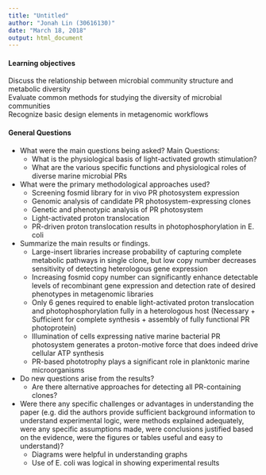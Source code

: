 ```yaml
---
title: "Untitled"
author: "Jonah Lin (30616130)"
date: "March 18, 2018"
output: html_document
---
```


#### Learning objectives
Discuss the relationship between microbial community structure and metabolic diversity  
Evaluate common methods for studying the diversity of microbial communities  
Recognize basic design elements in metagenomic workflows  

#### General Questions
* What were the main questions being asked?
    Main Questions:
    - What is the physiological basis of light-activated growth stimulation?
    - What are the various specific functions and physiological roles of diverse marine microbial PRs 

* What were the primary methodological approaches used?
    - Screening fosmid library for in vivo PR photosystem expression 
    - Genomic analysis of candidate PR photosystem-expressing clones
    - Genetic and phenotypic analysis of PR photosystem
    - Light-activated proton translocation
    - PR-driven proton translocation results in photophosphorylation in E. coli

* Summarize the main results or findings. 
    - Large-insert libraries increase probability of capturing complete metabolic pathways in single clone, but low copy number decreases sensitivity of detecting heterologous gene expression
    - Increasing fosmid copy number can significantly enhance detectable levels of recombinant gene expression and detection rate of desired phenotypes in metagenomic libraries
    - Only 6 genes required to enable light-activated proton translocation and photophosphorylation fully in a heterologous host (Necessary + Sufficient for complete synthesis + assembly of fully functional PR photoprotein)
    - Illumination of cells expressing native marine bacterial PR photosystem generates a proton-motive force that does indeed drive cellular ATP synthesis
    - PR-based phototrophy plays a significant role in planktonic marine microorganisms

* Do new questions arise from the results?
    - Are there alternative approaches for detecting all PR-containing clones?

* Were there any specific challenges or advantages in understanding the paper (e.g. did the authors provide sufficient background information to understand experimental logic, were methods explained adequately, were any specific assumptions made, were conclusions justified based on the evidence, were the figures or tables useful and easy to understand)?
    - Diagrams were helpful in understanding graphs
    - Use of E. coli was logical in showing experimental results
